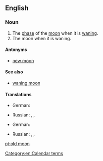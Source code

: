 ==English==

===Noun===
{{en-noun|head=[[old]] [[moon]]}}

# The [[phase]] of the [[moon]] when it is [[wane|waning]].
# The moon when it is waning.

====Antonyms====
* [[new moon]]

====See also====
* [[waning moon]]

====Translations====
{{trans-top|phase of moon when it is waning}}
* German: {{t|de|Altmond|m}}
{{trans-mid}}
* Russian: {{t|ru|убывающая луна|f}}, {{t|ru|луна на исходе|f}}, {{t|ru|старая луна|f}}
{{trans-bottom}}

{{trans-top|the moon when it is waning}}
* German: {{t|de|Altmond|m}}
{{trans-mid}}
* Russian: {{t|ru|убывающая луна|f}}, {{t|ru|луна на исходе|f}}, {{t|ru|старая луна|f}}
{{trans-bottom}}

[[Category:en:Calendar terms]]

[[pt:old moon]]